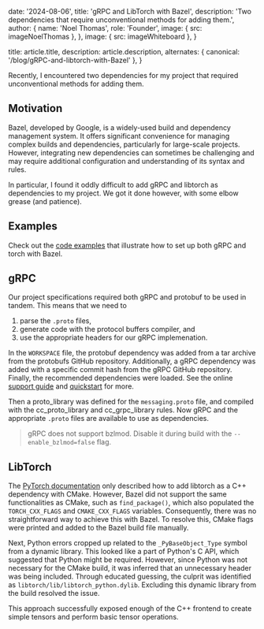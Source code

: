 
  date: '2024-08-06',
  title: 'gRPC and LibTorch with Bazel',
  description:
    'Two dependencies that require unconventional methods for adding them.',
  author: {
    name: 'Noel Thomas',
    role: 'Founder',
    image: { src: imageNoelThomas },
  },
  image: { src: imageWhiteboard },
}

  title: article.title,
  description: article.description,
  alternates: { canonical: '/blog/gRPC-and-libtorch-with-Bazel' },
}

Recently, I encountered two dependencies for my project that required unconventional methods for adding them.
## Motivation

Bazel, developed by Google, is a widely-used build and dependency management system. It offers significant convenience for managing complex builds and dependencies, particularly for large-scale projects. However, integrating new dependencies can sometimes be challenging and may require additional configuration and understanding of its syntax and rules.

In particular, I found it oddly difficult to add gRPC and libtorch as dependencies to my project. We got it done however, with some elbow grease (and patience).
## Examples

Check out the [code examples](https://github.com/GroupLabs/examples/tree/main/gRPC-and-libtorch-with-Bazel) that illustrate how to set up both gRPC and torch with Bazel.
## gRPC

Our project specifications required both gRPC and protobuf to be used in tandem. This means that we need to
1. parse the `.proto` files,
2. generate code with the protocol buffers compiler, and
3. use the appropriate headers for our gRPC implemenation.

In the `WORKSPACE` file, the protobuf dependency was added from a tar archive from the protobufs GitHub repository. Additionally, a gRPC dependency was added with a specific commit hash from the gRPC GitHub repository. Finally, the recommended dependencies were loaded. See the online [support guide](https://grpc.github.io/grpc/core/md_doc_bazel_support.html) and [quickstart](https://grpc.io/docs/languages/cpp/quickstart/) for more.

Then a proto_library was defined for the `messaging.proto` file, and compiled with the cc_proto_library and cc_grpc_library rules. Now gRPC and the appropriate `.proto` files are available to use as dependencies.

> gRPC does not support bzlmod. Disable it during build with the `--enable_bzlmod=false` flag.
## LibTorch

The [PyTorch documentation](https://pytorch.org/cppdocs/installing.html) only described how to add libtorch as a C++ dependency with CMake. However, Bazel did not support the same functionalities as CMake, such as `find_package()`, which also populated the `TORCH_CXX_FLAGS` and `CMAKE_CXX_FLAGS` variables. Consequently, there was no straightforward way to achieve this with Bazel. To resolve this, CMake flags were printed and added to the Bazel build file manually.

Next, Python errors cropped up related to the `_PyBaseObject_Type` symbol from a dynamic library. This looked like a part of Python's C API, which suggested that Python might be required. However, since Python was not necessary for the CMake build, it was inferred that an unnecessary header was being included. Through educated guessing, the culprit was identified as `libtorch/lib/libtorch_python.dylib`. Excluding this dynamic library from the build resolved the issue.

This approach successfully exposed enough of the C++ frontend to create simple tensors and perform basic tensor operations.